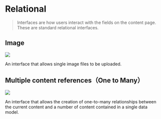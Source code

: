 # Relational

> Interfaces are how users interact with the fields on the content page. These are standard relational interfaces.

## Image

<p class="nx-mt-6 nx-leading-7 first:nx-mt-0">
  <img
    src="https://cdn.collections.dev/docs/image.png"
    style={{ boxShadow: '0 0 6px #17294033', borderRadius: '4px' }}
  />
</p>

An interface that allows single image files to be uploaded.

## Multiple content references（One to Many）

<p class="nx-mt-6 nx-leading-7 first:nx-mt-0">
  <img
    src="https://cdn.collections.dev/docs/one-to-many.png"
    style={{ boxShadow: '0 0 6px #17294033', borderRadius: '4px' }}
  />
</p>

An interface that allows the creation of one-to-many relationships between the current content and a number of content contained in a single data model.
